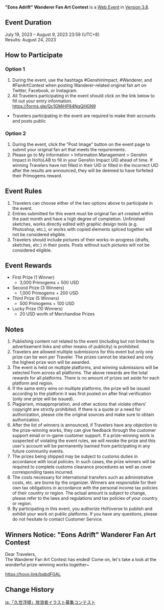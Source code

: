 {{Event
|name              = "Eons Adrift" Wanderer Fan Art Contest 2023-07-19
|image             = Eons Adrift Wanderer Fan Art Contest 2023-07-19.png
|type              = Web
|group             = Submission
|group2            = Fanart
|time_known        = yes
|time_start        = 2023-07-19 12:00:00
|time_start_offset = GMT+8
|time_end          = 2023-08-09 23:59:59
|time_end_offset   = GMT+8
|link              = https://www.hoyolab.com/contribution/286
}}
{{Description|Dear Travelers,<br>Wanderer's Fan Art Contest has begun! Get your drawing tools ready, and come participate~}}
'''"Eons Adrift" Wanderer Fan Art Contest''' is a [[Web Event]] in [[Version 3.8]].

==Event Duration==
July 19, 2023 – August 9, 2023 23:59 (UTC+8)<br>
Results: August 24, 2023

==How to Participate==
===Option 1===
# During the event, use the hashtags #GenshinImpact, #Wanderer, and #FanArtContest when posting Wanderer-related original fan art on Twitter, Facebook, or Instagram.
# All Travelers participating in the event should click on the link below to fill out your entry information.<br>https://forms.gle/Qc1GMiHP84NqQHGN9
*Travelers participating in the event are required to make their accounts and posts public

===Option 2===
# During the event, click the "Post Image" button on the event page to submit your original fan art that meets the requirements.
# Please go to My Information > Information Management > Genshin Impact in HoYoLAB to fill in your Genshin Impact UID ahead of time. If winning Travelers have not filled in their UID or filled in the incorrect UID after the results are announced, they will be deemed to have forfeited their Primogems reward.

==Event Rules==
# Travelers can choose either of the two options above to participate in the event.
# Entries submitted for this event must be original fan art created within the past month and have a high degree of completion. Unfinished sketches, works directly edited with graphic design tools (e.g. Photoshop, etc.), or works with copied elements spliced together will not be considered eligible.
# Travelers should include pictures of their works-in-progress (drafts, sketches, etc.) in their posts. Posts without such pictures will not be considered eligible.

==Event Rewards==
* First Prize (1 Winner)
** 3,000 Primogems + 500 USD
* Second Prize (3 Winners)
** 1,000 Primogems + 200 USD
* Third Prize (5 Winners)
** 500 Primogems + 100 USD
* Lucky Prize (10 Winners)
** 20 USD worth of Merchandise Prizes

==Notes==
# Publishing content not related to the event (including but not limited to advertisement links and other means of publicity) is prohibited.
# Travelers are allowed multiple submissions for this event but only one prize can be won per Traveler. The prizes cannot be stacked and only the highest prize won will be awarded.
# The event is held on multiple platforms, and winning submissions will be selected from across all platforms. The above rewards are the total rewards for all platforms. There is no amount of prizes set aside for each platform and region.
# If the same entry wins on multiple platforms, the prize will be issued according to the platform it was first posted on after final verification (only one prize will be issued).
# Plagiarism, misappropriation, and other actions that violate others' copyright are strictly prohibited. If there is a quote or a need for authorization, please cite the original sources and make sure to obtain authorization.
# After the list of winners is announced, if Travelers have any objection to the prize-winning works, they can give feedback through the customer support email or in-game customer support. If a prize-winning work is suspected of violating the event rules, we will revoke the prize and this user's account will be permanently banned from participating in any future community events.
# The prizes being shipped may be subject to customs duties in accordance with local policies. In such cases, the prize winners will be required to complete customs clearance procedures as well as cover corresponding taxes incurred.
# The costs necessary for international transfers such as administrative costs, etc. are borne by the organizer. Winners are responsible for their own tax obligations in accordance with the personal income tax policies of their country or region. The actual amount is subject to change, please refer to the laws and regulations and tax policies of your country or region.
# By participating in this event, you authorize HoYoverse to publish and exhibit your work on public platforms. If you have any questions, please do not hesitate to contact Customer Service.

==Winners Notice: "Eons Adrift" Wanderer Fan Art Contest==
Dear Travelers,<br>The Wanderer Fan Art Contest has ended! Come on, let's take a look at the wonderful prize-winning works together~

https://hoyo.link/bqbdFGAL

==Change History==
{{Change History|3.8}}

[[ja:「久世浮傾」放浪者イラスト募集コンテスト]]
